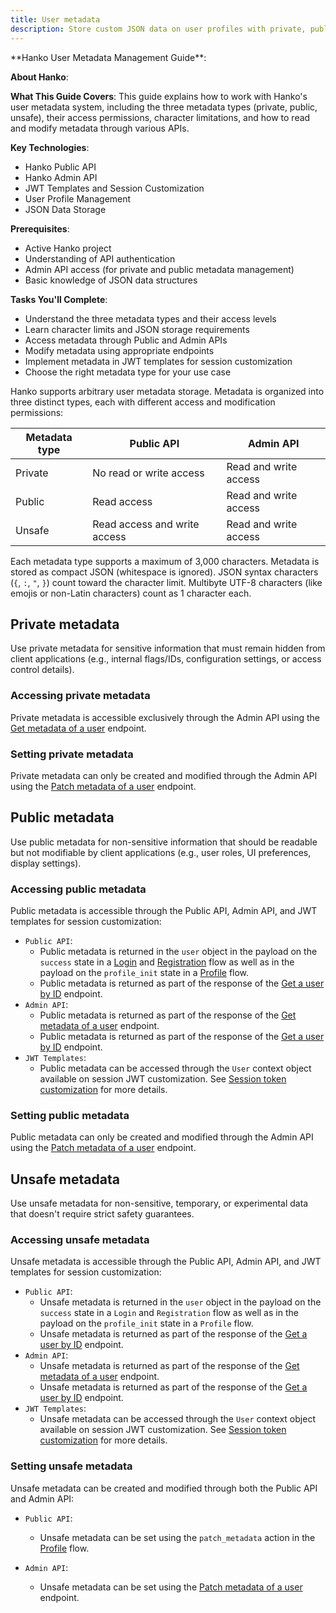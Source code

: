 ```yaml
---
title: User metadata
description: Store custom JSON data on user profiles with private, public, or unsafe visibility. Learn how to manage it via APIs and include it in session JWTs.
---
```



<div class="hidden">
**Hanko User Metadata Management Guide**:

**About Hanko**:
<HankoAbout />

**What This Guide Covers**: This guide explains how to work with Hanko's user metadata system, including the three metadata types (private, public, unsafe), their access permissions, character limitations, and how to read and modify metadata through various APIs.

**Key Technologies**: 
- Hanko Public API
- Hanko Admin API
- JWT Templates and Session Customization
- User Profile Management
- JSON Data Storage

**Prerequisites**: 
- Active Hanko project
- Understanding of API authentication
- Admin API access (for private and public metadata management)
- Basic knowledge of JSON data structures

**Tasks You'll Complete**:
- Understand the three metadata types and their access levels
- Learn character limits and JSON storage requirements
- Access metadata through Public and Admin APIs
- Modify metadata using appropriate endpoints
- Implement metadata in JWT templates for session customization
- Choose the right metadata type for your use case
</div>

Hanko supports arbitrary user metadata storage. Metadata is organized into three distinct types, each with different access and modification permissions:

| Metadata type | Public API                   | Admin API             |
|---------------|------------------------------|-----------------------|
| Private       | No read or write access      | Read and write access |
| Public        | Read access                  | Read and write access |
| Unsafe        | Read access and write access | Read and write access |

Each metadata type supports a maximum of 3,000 characters. Metadata is stored as compact JSON (whitespace is ignored).
JSON syntax characters (`{`, `:`, `"`, `}`) count toward the character limit.
Multibyte UTF-8 characters (like emojis or non-Latin characters) count as 1 character each.

## Private metadata

Use private metadata for sensitive information that must remain hidden from client applications (e.g., internal flags/IDs, configuration settings, or access control details).

### Accessing private metadata

Private metadata is accessible exclusively through the Admin API using the
[Get metadata of a user](/api-reference/admin/user-metadata-management/get-metadata-of-a-user)
endpoint.

### Setting private metadata

Private metadata can only be created and modified through the Admin API using the
[Patch metadata of a user](/api-reference/admin/user-metadata-management/patch-metadata-of-a-user) endpoint.

## Public metadata

Use public metadata for non-sensitive information that should be readable but not modifiable by client applications
(e.g., user roles, UI preferences, display settings).

### Accessing public metadata

Public metadata is accessible through the Public API, Admin API, and JWT templates for session customization:

- `Public API`:
    - Public metadata is returned in the `user` object in the payload on the `success` state in a
      [Login](/api-reference/flow/login) and [Registration](/api-reference/flow/registration) flow as well
      as in the payload on the `profile_init` state in a [Profile](/api-reference/flow/profile) flow.
    - Public metadata is returned as part of the response of the
      [Get a user by ID](/api-reference/public/user-management/get-a-user-by-id) endpoint.
- `Admin API`:
    - Public metadata is returned as part of the response of the
      [Get metadata of a user](/api-reference/admin/user-metadata-management/get-metadata-of-a-user)
      endpoint.
    - Public metadata is returned as part of the response of the
      [Get a user by ID](/api-reference/admin/user-management/get-a-user-by-id) endpoint.
- `JWT Templates`:
    - Public metadata can be accessed through the `User` context object available on session JWT customization.
      See [Session token customization](/guides/session-management#session-token-customization) for more
      details.

### Setting public metadata

Public metadata can only be created and modified through the Admin API using the
[Patch metadata of a user](/api-reference/admin/user-metadata-management/patch-metadata-of-a-user) endpoint.

## Unsafe metadata

Use unsafe metadata for non-sensitive, temporary, or experimental data that doesn't require strict safety guarantees.

### Accessing unsafe metadata

Unsafe metadata is accessible through the Public API, Admin API, and JWT templates for session customization:

- `Public API`:
  - Unsafe metadata is returned in the `user` object in the payload on the `success` state in a `Login` and `Registration` flow as well
    as in the payload on the `profile_init` state in a `Profile` flow.
  - Unsafe metadata is returned as part of the response of the
    [Get a user by ID](/api-reference/public/user-management/get-a-user-by-id) endpoint.
- `Admin API`:
  - Unsafe metadata is returned as part of the response of the
    [Get metadata of a user](/api-reference/admin/user-metadata-management/get-metadata-of-a-user)
    endpoint.
  - Unsafe metadata is returned as part of the response of the
    [Get a user by ID](/api-reference/admin/user-management/get-a-user-by-id) endpoint.
- `JWT Templates`:
  - Unsafe metadata can be accessed through the `User` context object available on session JWT customization.
    See [Session token customization](/guides/session-management#session-token-customization) for more
    details.


### Setting unsafe metadata

Unsafe metadata can be created and modified through both the Public API and Admin API:

- `Public API`:
    - Unsafe metadata can be set using the `patch_metadata` action in the
      [Profile](/api-reference/flow/profile) flow.

- `Admin API`:
    - Unsafe metadata can be set using the
      [Patch metadata of a user](/api-reference/admin/user-metadata-management/patch-metadata-of-a-user)
        endpoint.

